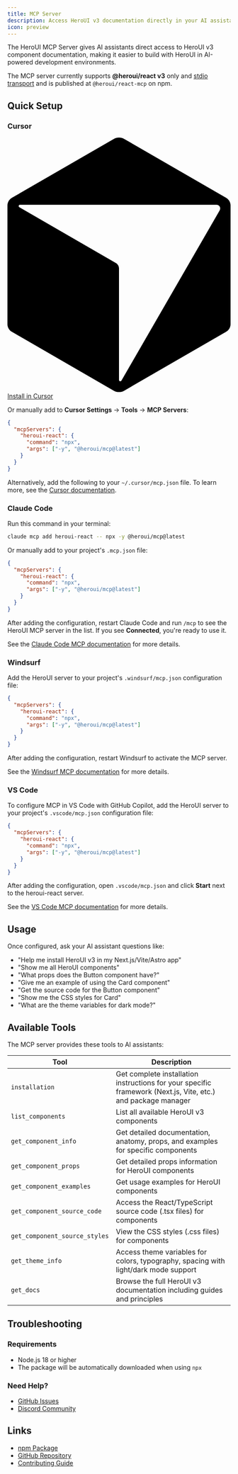 ```yaml
---
title: MCP Server
description: Access HeroUI v3 documentation directly in your AI assistant
icon: preview
---
```


The HeroUI MCP Server gives AI assistants direct access to HeroUI v3 component documentation, making it easier to build with HeroUI in AI-powered development environments.

<DocsImage
  src="https://heroui-assets.nyc3.cdn.digitaloceanspaces.com/docs/hero-react-mcp-light-3.jpg"
  darkSrc="https://heroui-assets.nyc3.cdn.digitaloceanspaces.com/docs/hero-react-mcp-dark-2.jpg"
  alt="HeroUI v3 MCP Server"
/>


The MCP server currently supports **@heroui/react v3** only and [stdio transport](https://modelcontextprotocol.io/specification/2025-06-18/basic/transports#stdio) and is published at `@heroui/react-mcp` on npm.

## Quick Setup

### Cursor

<div className="flex items-center gap-3 mb-4">
  <a
    href="cursor://anysphere.cursor-deeplink/mcp/install?name=heroui-react&config=eyJjb21tYW5kIjoibnB4IiwiYXJncyI6WyIteSIsIkBoZXJvdWkvbWNwQGxhdGVzdCJdfQ=="
    className="button button--tertiary button--sm no-underline bg-default/50 dark:bg-default/30"
  >
    <svg viewBox="0 0 466.73 532.09" className="w-5 h-5 fill-current">
      <path d="M457.43,125.94L244.42,2.96c-6.84-3.95-15.28-3.95-22.12,0L9.3,125.94c-5.75,3.32-9.3,9.46-9.3,16.11v247.99c0,6.65,3.55,12.79,9.3,16.11l213.01,122.98c6.84,3.95,15.28,3.95,22.12,0l213.01-122.98c5.75-3.32,9.3-9.46,9.3-16.11v-247.99c0-6.65-3.55-12.79-9.3-16.11h-.01ZM444.05,151.99l-205.63,356.16c-1.39,2.4-5.06,1.42-5.06-1.36v-233.21c0-4.66-2.49-8.97-6.53-11.31L24.87,145.67c-2.4-1.39-1.42-5.06,1.36-5.06h411.26c5.84,0,9.49,6.33,6.57,11.39h-.01Z"/>
    </svg>
    <span className="text-accent">Install in Cursor</span>
  </a>
</div>

Or manually add to **Cursor Settings** → **Tools** → **MCP Servers**:

```json title=".cursor/mcp.json"
{
  "mcpServers": {
    "heroui-react": {
      "command": "npx",
      "args": ["-y", "@heroui/mcp@latest"]
    }
  }
}
```

Alternatively, add the following to your `~/.cursor/mcp.json` file. To learn more, see the [Cursor documentation](https://cursor.com/docs/context/mcp).

### Claude Code

Run this command in your terminal:

```bash
claude mcp add heroui-react -- npx -y @heroui/mcp@latest
```

Or manually add to your project's `.mcp.json` file:

```json title=".mcp.json"
{
  "mcpServers": {
    "heroui-react": {
      "command": "npx",
      "args": ["-y", "@heroui/mcp@latest"]
    }
  }
}
```

After adding the configuration, restart Claude Code and run `/mcp` to see the HeroUI MCP server in the list. If you see **Connected**, you're ready to use it.

See the [Claude Code MCP documentation](https://docs.claude.com/en/docs/claude-code/mcp) for more details.

### Windsurf

Add the HeroUI server to your project's `.windsurf/mcp.json` configuration file:

```json title=".windsurf/mcp.json"
{
  "mcpServers": {
    "heroui-react": {
      "command": "npx",
      "args": ["-y", "@heroui/mcp@latest"]
    }
  }
}
```

After adding the configuration, restart Windsurf to activate the MCP server.

See the [Windsurf MCP documentation](https://docs.windsurf.com/windsurf/cascade/mcp) for more details.

### VS Code

To configure MCP in VS Code with GitHub Copilot, add the HeroUI server to your project's `.vscode/mcp.json` configuration file:

```json title=".vscode/mcp.json"
{
  "mcpServers": {
    "heroui-react": {
      "command": "npx",
      "args": ["-y", "@heroui/mcp@latest"]
    }
  }
}
```

After adding the configuration, open `.vscode/mcp.json` and click **Start** next to the heroui-react server.

See the [VS Code MCP documentation](https://code.visualstudio.com/docs/copilot/customization/mcp-servers) for more details.

## Usage

Once configured, ask your AI assistant questions like:

- "Help me install HeroUI v3 in my Next.js/Vite/Astro app"
- "Show me all HeroUI components"
- "What props does the Button component have?"
- "Give me an example of using the Card component"
- "Get the source code for the Button component"
- "Show me the CSS styles for Card"
- "What are the theme variables for dark mode?"

## Available Tools

The MCP server provides these tools to AI assistants:

| Tool | Description |
|------|-------------|
| `installation` | Get complete installation instructions for your specific framework (Next.js, Vite, etc.) and package manager |
| `list_components` | List all available HeroUI v3 components |
| `get_component_info` | Get detailed documentation, anatomy, props, and examples for specific components |
| `get_component_props` | Get detailed props information for HeroUI components |
| `get_component_examples` | Get usage examples for HeroUI components |
| `get_component_source_code` | Access the React/TypeScript source code (.tsx files) for components |
| `get_component_source_styles` | View the CSS styles (.css files) for components |
| `get_theme_info` | Access theme variables for colors, typography, spacing with light/dark mode support |
| `get_docs` | Browse the full HeroUI v3 documentation including guides and principles |
 

## Troubleshooting

### Requirements
- Node.js 18 or higher
- The package will be automatically downloaded when using `npx`

### Need Help?
- [GitHub Issues](https://github.com/heroui-inc/heroui-mcp/issues)
- [Discord Community](https://discord.gg/heroui)

## Links

- [npm Package](https://www.npmjs.com/package/@heroui/mcp@latest)
- [GitHub Repository](https://github.com/heroui-inc/heroui-mcp)
- [Contributing Guide](https://github.com/heroui-inc/heroui-mcp/blob/main/CONTRIBUTING.md)